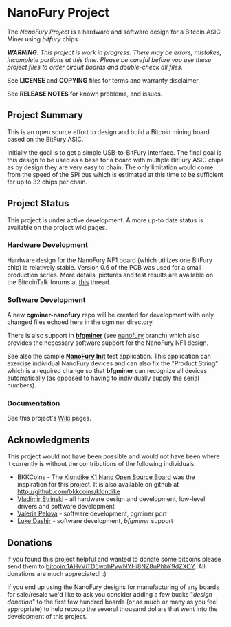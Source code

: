 = NanoFury Project =

The ''NanoFury Project'' is a hardware and software design for a Bitcoin ASIC Miner using ''bitfury'' chips.


'''''WARNING''':  This project is work in progress. There may be errors, mistakes, incomplete portions at this time. Please be careful before you use these project files to order circuit boards and double-check all files.''

See '''LICENSE''' and '''COPYING''' files for terms and warranty disclaimer.

See '''RELEASE NOTES''' for known problems, and issues.

== Project Summary ==

This is an open source effort to design and build a Bitcoin mining board based on the BitFury ASIC.

Initially the goal is to get a simple USB-to-BitFury interface. The final goal is this design to be used as a base for a board with multiple BitFury ASIC chips as by design they are very easy to chain. The only limitation would come from the speed of the SPI bus which is estimated at this time to be sufficient for up to 32 chips per chain.

== Project Status ==

This project is under active development. A more up-to date status is available on the project wiki pages.

=== Hardware Development ===

Hardware design for the NanoFury NF1 board (which utilizes one BitFury chip) is relatively stable. Version 0.6 of the PCB was used for a small production series. More details, pictures and test results are available on the BitcoinTalk forums at [[https://bitcointalk.org/index.php?topic=291456|this]] thread.

=== Software Development ===

A new '''cgminer-nanofury''' repo will be created for development with only changed files echoed here in the cgminer directory.

There is also support in '''[[https://github.com/luke-jr/bfgminer|bfgminer]]''' (see [[https://github.com/luke-jr/bfgminer/tree/nanofury|nanofury]] branch) which also provides the necessary software support for the NanoFury NF1 design.

See also the sample '''[[https://github.com/nanofury/NanoFury_Init|NanoFury Init]]''' test application. This application can exercise individual NanoFury devices and can also fix the "Product String" which is a required change so that '''bfgminer''' can recognize all devices automatically (as opposed to having to individually supply the serial numbers).

=== Documentation ===

See this project's [[https://github.com/nanofury/NanoFury/wiki|Wiki]] pages.
== Acknowledgments ==

This project would not have been possible and would not have been where it currently is without the contributions of the following individuals:

* BKKCoins - The [[https://bitcointalk.org/index.php?topic=190731|Klondike K1 Nano Open Source Board]] was the inspiration for this project. It is also available on github at [[http://github.com/bkkcoins/klondike]]
* [[https://www.linkedin.com/pub/vladimir-strinski/0/8b/719|Vladimir Strinski]] - all hardware design and development, low-level drivers and software development
* [[https://www.linkedin.com/pub/valeria-pelova/1/b53/666|Valeria Pelova]] - software development, cgminer port
* [[http://github.com/luke-jr|Luke Dashjr]] - software development, ''bfgminer'' support

== Donations ==

If you found this project helpful and wanted to donate some bitcoins please send them to [[bitcoin:1AHvViTD5wohPywNYHi8NZ8uPhbY9dZXCY]]. All donations are much appreciated! :)

If you end up using the NanoFury designs for manufacturing of any boards for sale/resale we'd like to ask you consider adding a few bucks "''design donation''" to the first few hundred boards (or as much or many as you feel appropriate) to help recoup the several thousand dollars that went into the development of this project.
